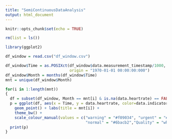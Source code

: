```yaml
---
title: "SemiContinuousDataAnalysis"
output: html_document
---
```


```r
knitr::opts_chunk$set(echo = TRUE)
```


```r
rm(list = ls())

```

```r
library(ggplot2)
```

```r


df_window = read.csv("df_window.csv")

df_window$Time = as.POSIXct(df_window$data.measurement_timestamp/1000,
                            origin = "1970-01-01 00:00:00:000")
df_window$Month = months(df_window$Time)
mnt = unique(df_window$Month)

for(i in 1:length(mnt))
{
  df = subset(df_window, Month == mnt[i] & is.na(data.heartrate) == FALSE)
  p = ggplot(df, aes(x = Time, y = data.heartrate, color=data.indicator)) +
    geom_point() + labs(title = mnt[i]) +
    theme_bw() +
    scale_colour_manual(values = c("warning" = "#f09034", "urgent" = "#dc324a",
                                   "normal" = "#6bacb2","Quality" = "white"))
  print(p)
}

```


